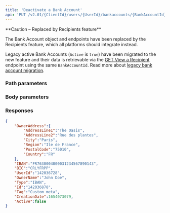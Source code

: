 ```yaml
---
title: 'Deactivate a Bank Account'  
api: 'PUT /v2.01/{ClientId}/users/{UserId}/bankaccounts/{BankAccountId}'  
---
```


  

<Warning>
**Caution – Replaced by Recipients feature**

The Bank Account object and endpoints have been replaced by the Recipients feature, which all platforms should integrate instead.

Legacy active Bank Accounts (`Active` is `true`) have been migrated to the new feature and their data is retrievable via the [GET View a Recipient](/api-reference/recipients/view-recipient) endpoint using the same `BankAccountId`. Read more about [legacy bank account migration](/payouts#migration-of-legacy-bank-accounts).
</Warning>

### Path parameters  

<UserId1 />  

<BankAccountId />  

### Body parameters  

<Active />  

### Responses  

<AccordionGroup><Accordion title="200 - IBAN-type Bank Account example">  

<OwnerAddressResponse />  

<IBANResponse />  

<BICResponse />  

<UserId1Response />  

<OwnerNameResponse />  

<Type5Response />  

<IdResponse />  

<Tag4Response />  

<CreationDateResponse />  

<ActiveResponse /></Accordion></AccordionGroup>  

<ResponseExample>  

```json 200 - IBAN-type Bank Account example  
{
    "OwnerAddress":{
        "AddressLine1":"The Oasis",
        "AddressLine2":"Rue des plantes",
        "City":"Paris",
        "Region":"Ile de France",
        "PostalCode":"75010",
        "Country":"FR"
    },
    "IBAN":"FR7630004000031234567890143",
    "BIC":"CRLYFRPP",
    "UserId":"142036728",
    "OwnerName":"John Doe",
    "Type":"IBAN",
    "Id":"142036878",
    "Tag":"Custom meta",
    "CreationDate":1654073079,
    "Active":false
}  
```

</ResponseExample>  

<RequestExample>  
  
  <RestDeactivateBankAccount />
  <NodeDeactivateBankAccount />
  <RubyDeactivateBankAccount />
  <JavaDeactivateBankAccount />
  <PythonDeactivateBankAccount />
  <NetDeactivateBankAccount />
</RequestExample>